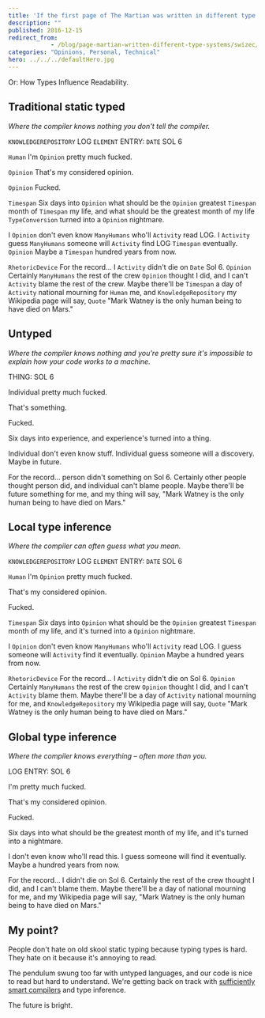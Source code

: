 ```yaml
---
title: 'If the first page of The Martian was written in different type systems'
description: ""
published: 2016-12-15
redirect_from: 
            - /blog/page-martian-written-different-type-systems/swizec/7294
categories: "Opinions, Personal, Technical"
hero: ../../../defaultHero.jpg
---
```

Or: How Types Influence Readability.

## Traditional static typed

_Where the compiler knows nothing you don&#x27;t tell the compiler._

`KNOWLEDGEREPOSITORY` LOG `ELEMENT` ENTRY: `DATE` SOL 6

`Human` I&#x27;m `Opinion` pretty much fucked.

`Opinion` That&#x27;s my considered opinion.

`Opinion` Fucked.

`Timespan` Six days into `Opinion` what should be the `Opinion` greatest `Timespan` month of `Timespan` my life, and what should be the greatest month of my life `TypeConversion` turned into a `Opinion` nightmare.

I `Opinion` don&#x27;t even know `ManyHumans` who&#x27;ll `Activity` read LOG. I `Activity` guess `ManyHumans` someone will `Activity` find LOG `Timespan` eventually. `Opinion` Maybe a `Timespan` hundred years from now.

`RhetoricDevice` For the record… I `Activity` didn&#x27;t die on `Date` Sol 6. `Opinion` Certainly `ManyHumans` the rest of the crew `Opinion` thought I did, and I can&#x27;t `Activity` blame the rest of the crew. Maybe there&#x27;ll be `Timespan` a day of `Activity` national mourning for `Human` me, and `KnowledgeRepository` my Wikipedia page will say, `Quote` &quot;Mark Watney is the only human being to have died on Mars.&quot;

## Untyped

_Where the compiler knows nothing and you&#x27;re pretty sure it&#x27;s impossible to explain how your code works to a machine._

THING: SOL 6

Individual pretty much fucked.

That&#x27;s something.

Fucked.

Six days into experience, and experience&#x27;s turned into a thing.

Individual don&#x27;t even know stuff. Individual guess someone will a discovery. Maybe in future.

For the record… person didn&#x27;t something on Sol 6. Certainly other people thought person did, and individual can&#x27;t blame people. Maybe there&#x27;ll be future something for me, and my thing will say, &quot;Mark Watney is the only human being to have died on Mars.&quot;

## Local type inference

_Where the compiler can often guess what you mean._

`KNOWLEDGEREPOSITORY` LOG `ELEMENT` ENTRY: `DATE` SOL 6

`Human` I&#x27;m `Opinion` pretty much fucked.

That&#x27;s my considered opinion.

Fucked.

`Timespan` Six days into `Opinion` what should be the `Opinion` greatest `Timespan` month of my life, and it&#x27;s turned into a `Opinion` nightmare.

I `Opinion` don&#x27;t even know `ManyHumans` who&#x27;ll `Activity` read LOG. I guess someone will `Activity` find it eventually. `Opinion` Maybe a hundred years from now.

`RhetoricDevice` For the record… I `Activity` didn&#x27;t die on Sol 6. `Opinion` Certainly `ManyHumans` the rest of the crew `Opinion` thought I did, and I can&#x27;t `Activity` blame them. Maybe there&#x27;ll be a day of `Activity` national mourning for me, and `KnowledgeRepository` my Wikipedia page will say, `Quote` &quot;Mark Watney is the only human being to have died on Mars.&quot;

## Global type inference

_Where the compiler knows everything – often more than you._

LOG ENTRY: SOL 6

I&#x27;m pretty much fucked.

That&#x27;s my considered opinion.

Fucked.

Six days into what should be the greatest month of my life, and it&#x27;s turned into a nightmare.

I don&#x27;t even know who&#x27;ll read this. I guess someone will find it eventually. Maybe a hundred years from now.

For the record… I didn&#x27;t die on Sol 6. Certainly the rest of the crew thought I did, and I can&#x27;t blame them. Maybe there&#x27;ll be a day of national mourning for me, and my Wikipedia page will say, &quot;Mark Watney is the only human being to have died on Mars.&quot;

## My point?

People don&#x27;t hate on old skool static typing because typing types is hard. They hate on it because it&#x27;s annoying to read.

The pendulum swung too far with untyped languages, and our code is nice to read but hard to understand. We&#x27;re getting back on track with [sufficiently smart compilers](http://wiki.c2.com/?SufficientlySmartCompiler) and type inference.

The future is bright.
